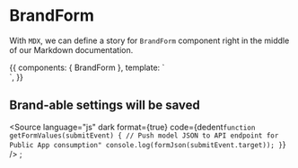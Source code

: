 <!-- BrandForm.stories.mdx -->


<Meta
  title="Components/brand/BrandForm"
  component={BrandForm}
/>

# BrandForm

With `MDX`, we can define a story for `BrandForm` component right in the middle of our Markdown documentation.

<Props of={BrandForm} />

<Canvas>
  <Story name="Primary">
    {{
      components: { BrandForm },
      template: `
          <div>
        <v-form>
          <BrandForm />
        </v-form>
  </div>`,
    }}
  </Story>
</Canvas>

## Brand-able settings will be saved

<Source
  language="js"
  dark
  format={true}
  code={dedent`
function getFormValues(submitEvent) {
  // Push model JSON to API endpoint for Public App consumption"
  console.log(formJson(submitEvent.target));
}
`}
/>
;
